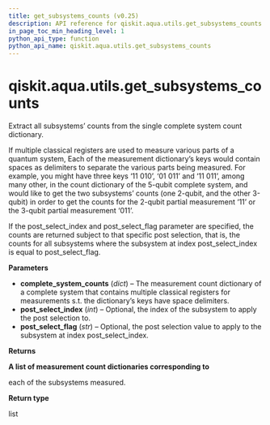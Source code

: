 ```yaml
---
title: get_subsystems_counts (v0.25)
description: API reference for qiskit.aqua.utils.get_subsystems_counts in qiskit v0.25
in_page_toc_min_heading_level: 1
python_api_type: function
python_api_name: qiskit.aqua.utils.get_subsystems_counts
---
```


<span id="qiskit-aqua-utils-get-subsystems-counts" />

# qiskit.aqua.utils.get\_subsystems\_counts

<Function id="qiskit.aqua.utils.get_subsystems_counts" isDedicatedPage={true} github="https://github.com/qiskit-community/qiskit-aqua/tree/stable/0.9/qiskit/aqua/utils/subsystem.py" signature="get_subsystems_counts(complete_system_counts, post_select_index=None, post_select_flag=None)">
  Extract all subsystems’ counts from the single complete system count dictionary.

  If multiple classical registers are used to measure various parts of a quantum system, Each of the measurement dictionary’s keys would contain spaces as delimiters to separate the various parts being measured. For example, you might have three keys ‘11 010’, ‘01 011’ and ‘11 011’, among many other, in the count dictionary of the 5-qubit complete system, and would like to get the two subsystems’ counts (one 2-qubit, and the other 3-qubit) in order to get the counts for the 2-qubit partial measurement ‘11’ or the 3-qubit partial measurement ‘011’.

  If the post\_select\_index and post\_select\_flag parameter are specified, the counts are returned subject to that specific post selection, that is, the counts for all subsystems where the subsystem at index post\_select\_index is equal to post\_select\_flag.

  **Parameters**

  *   **complete\_system\_counts** (*dict*) – The measurement count dictionary of a complete system that contains multiple classical registers for measurements s.t. the dictionary’s keys have space delimiters.
  *   **post\_select\_index** (*int*) – Optional, the index of the subsystem to apply the post selection to.
  *   **post\_select\_flag** (*str*) – Optional, the post selection value to apply to the subsystem at index post\_select\_index.

  **Returns**

  **A list of measurement count dictionaries corresponding to**

  each of the subsystems measured.

  **Return type**

  list
</Function>

